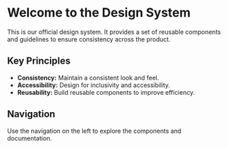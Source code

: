 
<Meta title="Introduction" />

# Welcome to the Design System

This is our official design system. It provides a set of reusable components and guidelines to ensure consistency across the product.

## Key Principles

- **Consistency:** Maintain a consistent look and feel.
- **Accessibility:** Design for inclusivity and accessibility.
- **Reusability:** Build reusable components to improve efficiency.

## Navigation

Use the navigation on the left to explore the components and documentation.
